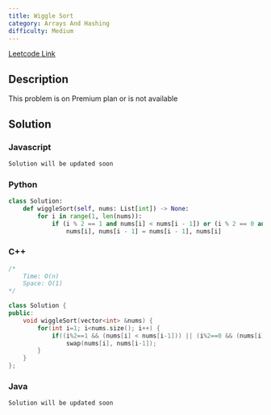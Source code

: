 ```yaml
---
title: Wiggle Sort
category: Arrays And Hashing
difficulty: Medium
---
```


<Callout>

[Leetcode Link](https://leetcode.com/problems/wiggle-sort)

</Callout>

## Description

This problem is on Premium plan or is not available

## Solution

### Javascript

```javascript
Solution will be updated soon
```

### Python

```python
class Solution:
    def wiggleSort(self, nums: List[int]) -> None:
        for i in range(1, len(nums)):
            if (i % 2 == 1 and nums[i] < nums[i - 1]) or (i % 2 == 0 and nums[i] > nums[i - 1]):
                nums[i], nums[i - 1] = nums[i - 1], nums[i]

```

### C++

```cpp
/*
    Time: O(n)
    Space: O(1)
*/

class Solution {
public:
    void wiggleSort(vector<int> &nums) {
        for(int i=1; i<nums.size(); i++) {
            if((i%2==1 && (nums[i] < nums[i-1])) || (i%2==0 && (nums[i] > nums[i-1])))
                swap(nums[i], nums[i-1]);
        }
    }
};

```

### Java

```java
Solution will be updated soon
```
